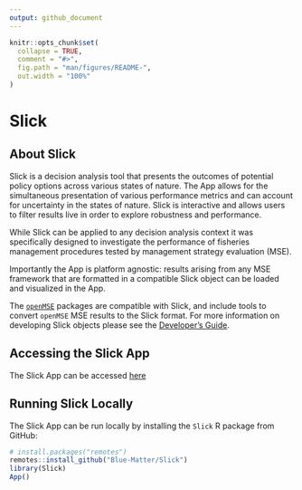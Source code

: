 ```yaml
---
output: github_document
---
```


<!-- README.md is generated from README.Rmd. Please edit that file -->

```r
knitr::opts_chunk$set(
  collapse = TRUE,
  comment = "#>",
  fig.path = "man/figures/README-",
  out.width = "100%"
)
```

# Slick

<!-- badges: start -->
<!-- badges: end -->

## About Slick 

Slick is a decision analysis tool that presents the outcomes of potential policy options across various states of nature. The App allows for the simultaneous presentation of various performance metrics and can account for uncertainty in the states of nature. Slick is interactive and allows users to filter results live in order to explore robustness and performance.

While Slick can be applied to any decision analysis context it was specifically designed to investigate the performance of fisheries management procedures tested by management strategy evaluation (MSE).

Importantly the App is platform agnostic: results arising from any MSE framework that are formatted in a compatible Slick object can be loaded and visualized in the App. 

The [`openMSE`](https://openMSE.com) packages are compatible with Slick, and include tools to convert `openMSE` MSE results to the Slick format. For more information on developing Slick objects please see the [Developer's Guide]().

## Accessing the Slick App

The Slick App can be accessed [here](https://shiny.bluematterscience.com/app/slick)


## Running Slick Locally

The Slick App can be run locally by installing the `Slick` R package from GitHub: 

``` r
# install.packages("remotes")
remotes::install_github("Blue-Matter/Slick")
library(Slick)
App()
```

